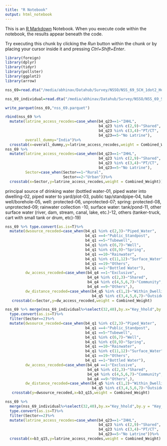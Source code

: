 ```yaml
---
title: "R Notebook"
output: html_notebook
---
```


This is an [R Markdown](http://rmarkdown.rstudio.com) Notebook. When you execute code within the notebook, the results appear beneath the code. 

Try executing this chunk by clicking the *Run* button within the chunk or by placing your cursor inside it and pressing *Ctrl+Shift+Enter*. 

```r
library(foreign)
library(dplyr)
library(tidyr)
library(pollster)
library(ggplot2)
library(arrow)
```

```r
nss_69=read.dta("/media/abhinav/Datahub/Survey/NSSO/NSS_69_SCH_1dot2_Housing/Block - 4 Particulars of living facilities - drinking water, bathroom, sanitation etc - level 4.dta")

nss_69_individual=read.dta("/media/abhinav/Datahub/Survey/NSSO/NSS_69_SCH_1dot2_Housing/Block - 3 Household characteristics - level 2.dta")
```
```r
write_parquet(nss_69,"nss_69.parquet")
```

```r
rbind(nss_69 %>%
  mutate(latrine_access_recodes=case_when(b4_q23==1~"IHHL",
                                          b4_q23 %in% c(2,9)~"Shared",
                                          b4_q23 %in% c(3,4)~"PT/CT",
                                          b4_q23==5~"No Latrine"),
         overall_dummy="India")%>%
  crosstab(x=overall_dummy,y=latrine_access_recodes,weight = Combined_Weight)%>%rename("Sector"="overall_dummy"),
nss_69 %>%
  mutate(latrine_access_recodes=case_when(b4_q23==1~"IHHL",
                                          b4_q23 %in% c(2,9)~"Shared",
                                          b4_q23 %in% c(3,4)~"PT/CT",
                                          b4_q23==5~"No Latrine"),
         Sector=case_when(Sector==1~"Rural",
                          Sector==2~"Urban"))%>%
  crosstab(x=Sector,y=latrine_access_recodes,weight = Combined_Weight))
```
principal source of drinking water
(bottled water-01, piped water into dwelling-02, piped water to yard/plot-03, public tap/standpipe-04,
tube well/borehole-05, well: protected-06, unprotected-07; spring: protected-08, unprotected-09;
rainwater collection -10, surface water: tank/pond-11, other surface water (river, dam, stream, canal,
lake, etc.)-12, others (tanker-truck, cart with small tank or drum, etc)-19)
```r
nss_69 %>% type.convert(as.is=T)%>%
  mutate(dwsource_recoded=case_when(b4_q1 %in% c(2,3)~"Piped_Water",
                                    b4_q1 ==4~"Public_Standpost",
                                    b4_q1 ==5~"Tubewell",
                                    b4_q1 %in% c(6,7)~"Well",
                                    b4_q1 %in% c(8,9)~"Spring",
                                    b4_q1 ==10~"Rainwater",
                                    b4_q1 %in% c(11,12)~"Surface_Water",
                                    b4_q1 ==19~"Others",
                                    b4_q1 ==1~"Bottled Water"),
         dw_access_recoded=case_when(b4_q4 ==1~"Exclusive",
                                     b4_q4 %in% c(2,3)~"Shared",
                                     b4_q4 %in% c(4,5,6,7)~"Community",
                                     b4_q4 ==9~"Others",),
         dw_distance_recoded=case_when(b4_q5 %in% c(1,2)~"Within_Dwelling_Premises",
                                       b4_q5 %in% c(3,4,5,6,7)~"Outside_Dwelling_Premises"))%>%
   crosstab(x=Sector,y=dw_access_recoded,weight = Combined_Weight)
```
```r
nss_69 %>% merge(nss_69_individual%>%select(32,40),by.x="Key_hhold",by.y = "Key_hhold",all.x=TRUE)%>%
  type.convert(as.is=T)%>%
  filter(Sector==2)%>%
  mutate(dwsource_recoded=case_when(b4_q1 %in% c(2,3)~"Piped_Water",
                                    b4_q1 ==4~"Public_Standpost",
                                    b4_q1 ==5~"Tubewell",
                                    b4_q1 %in% c(6,7)~"Well",
                                    b4_q1 %in% c(8,9)~"Spring",
                                    b4_q1 ==10~"Rainwater",
                                    b4_q1 %in% c(11,12)~"Surface_Water",
                                    b4_q1 ==19~"Others",
                                    b4_q1 ==1~"Bottled Water"),
         dw_access_recoded=case_when(b4_q4 ==1~"Exclusive",
                                     b4_q4 %in% c(2,3)~"Shared",
                                     b4_q4 %in% c(4,5,6,7)~"Community",
                                     b4_q4 ==9~"Others",),
         dw_distance_recoded=case_when(b4_q5 %in% c(1,2)~"Within_Dwelling_Premises",
                                       b4_q5 %in% c(3,4,5,6,7)~"Outside_Dwelling_Premises"))%>%
   crosstab(y=dwsource_recoded,x=b3_q15,weight = Combined_Weight)
```
```r
nss_69 %>%
  merge(nss_69_individual%>%select(32,40),by.x="Key_hhold",by.y = "Key_hhold",all.x=TRUE)%>%
  type.convert(as.is=T)%>%
  filter(Sector==2)%>%
  mutate(latrine_access_recodes=case_when(b4_q23==1~"IHHL",
                                          b4_q23 %in% c(2,9)~"Shared",
                                          b4_q23 %in% c(3,4)~"PT/CT",
                                          b4_q23==5~"No Latrine"))%>%
  crosstab(x=b3_q15,y=latrine_access_recodes,weight = Combined_Weight)
```

